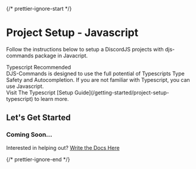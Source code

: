 {/* prettier-ignore-start */}


# Project Setup - Javascript

Follow the instructions below to setup a DiscordJS projects with djs-commands package in Javacript.

<Callout type="info">
Typescript Recommended<br/> DJS-Commands is designed to use the full potential of Typescripts Type Safety and Autocompletion. If you are not familiar with Typescript, you can use Javascript.<br/>Visit The Typescript [Setup Guide](/getting-started/project-setup-typescript) to learn more.
</Callout>

## Let's Get Started

### Coming Soon...

Interested in helping out? [Write the Docs Here](https://github.com/D3OXY/djs-commands-docs/blob/main/src/pages/getting-started/project-setup-javascript.mdx)

{/* prettier-ignore-end */}
